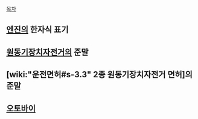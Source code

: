 [[목차]]

== [[엔진]]의 한자식 표기 ==

== [[원동기장치자전거]]의 준말 ==

== [wiki:"운전면허#s-3.3" 2종 원동기장치자전거 면허]의 준말 ==

== [[오토바이]] ==
